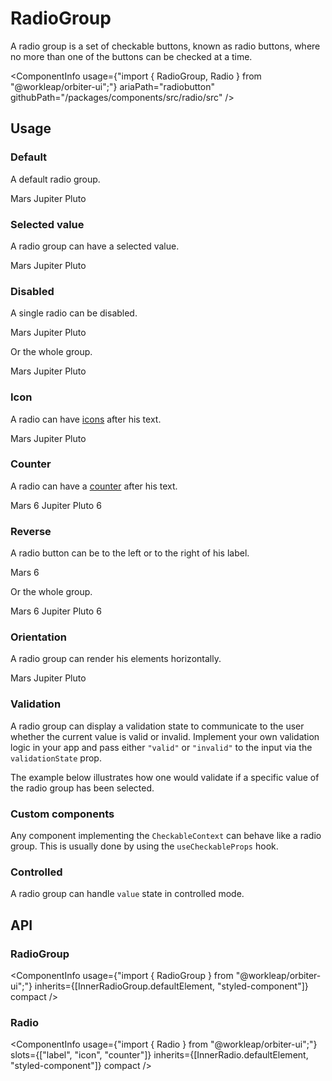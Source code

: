 
<Meta
    title="Components/RadioGroup"
    id="radio-group"
/>

# RadioGroup

<Tagline>A radio group is a set of checkable buttons, known as radio buttons, where no more than one of the buttons can be checked at a time.</Tagline>

<ComponentInfo
    usage={"import { RadioGroup, Radio } from \"@workleap/orbiter-ui\";"}
    ariaPath="radiobutton"
    githubPath="/packages/components/src/radio/src"
/>

## Usage

### Default

A default radio group.

<Preview>
    <Story name="default">
        <RadioGroup>
            <Radio value="mars">Mars</Radio>
            <Radio value="jupiter">Jupiter</Radio>
            <Radio value="pluto">Pluto</Radio>
        </RadioGroup>
    </Story>
</Preview>

### Selected value

A radio group can have a selected value.

<Preview>
    <Story name="selected">
        <RadioGroup defaultValue="jupiter">
            <Radio value="mars">Mars</Radio>
            <Radio value="jupiter">Jupiter</Radio>
            <Radio value="pluto">Pluto</Radio>
        </RadioGroup>
    </Story>
</Preview>

### Disabled

A single radio can be disabled.

<Preview>
    <Story name="disabled radio">
        <RadioGroup>
            <Radio disabled value="mars">Mars</Radio>
            <Radio value="jupiter">Jupiter</Radio>
            <Radio value="pluto">Pluto</Radio>
        </RadioGroup>
    </Story>
</Preview>

Or the whole group.

<Preview>
    <Story name="disabled group">
        <RadioGroup disabled>
            <Radio value="mars">Mars</Radio>
            <Radio value="jupiter">Jupiter</Radio>
            <Radio value="pluto">Pluto</Radio>
        </RadioGroup>
    </Story>
</Preview>

### Icon

A radio can have [icons](?path=/docs/icon-gallery--page) after his text.

<Preview>
    <Story name="icon">
        <RadioGroup>
            <Radio value="mars">
                <Text>Mars</Text>
                <PlaceholderMajorIcon />
            </Radio>
            <Radio value="jupiter">Jupiter</Radio>
            <Radio value="pluto">Pluto</Radio>
        </RadioGroup>
    </Story>
</Preview>

### Counter

A radio can have a [counter](?path=/docs/counter--default-story) after his text.

<Preview>
    <Story name="counter">
        <RadioGroup>
            <Radio value="mars">
                <Text>Mars</Text>
                <Counter>6</Counter>
            </Radio>
            <Radio value="jupiter">Jupiter</Radio>
            <Radio value="pluto">
                <Text>Pluto</Text>
                <Counter>6</Counter>
            </Radio>
        </RadioGroup>
    </Story>
</Preview>

### Reverse

A radio button can be to the left or to the right of his label.

<Preview>
    <Story name="reverse radio">
        <Radio reverse value="mars">
            <Text>Mars</Text>
            <PlaceholderMajorIcon />
            <Counter>6</Counter>
        </Radio>
    </Story>
</Preview>

Or the whole group.

<Preview>
    <Story name="reverse group">
        <RadioGroup reverse>
            <Radio value="mars">
                <Text>Mars</Text>
                <PlaceholderMajorIcon />
                <Counter>6</Counter>
            </Radio>
            <Radio value="jupiter">Jupiter</Radio>
            <Radio value="pluto">
                <Text>Pluto</Text>
                <Counter variant="divider">6</Counter>
            </Radio>
        </RadioGroup>
    </Story>
</Preview>

### Orientation

A radio group can render his elements horizontally.

<Preview>
    <Story name="orientation">
        <RadioGroup orientation="horizontal">
            <Radio value="mars">Mars</Radio>
            <Radio value="jupiter">Jupiter</Radio>
            <Radio value="pluto">Pluto</Radio>
        </RadioGroup>
    </Story>
</Preview>

### Validation

A radio group can display a validation state to communicate to the user whether the current value is valid or invalid. Implement your own validation logic in your app and pass either `"valid"` or `"invalid"` to the input via the `validationState` prop.

The example below illustrates how one would validate if a specific value of the radio group has been selected.

<Preview filePath="/radio/docs/ValueSelectedValidation" />

### Custom components

Any component implementing the `CheckableContext` can behave like a radio group. This is usually done by using the `useCheckableProps` hook.

<Preview filePath="/radio/docs/CustomGroup" />

### Controlled

A radio group can handle `value` state in controlled mode.

<Preview filePath="/radio/docs/ControlledRadioGroup" />

## API

### RadioGroup

<ComponentInfo
    usage={"import { RadioGroup } from \"@workleap/orbiter-ui\";"}
    inherits={[InnerRadioGroup.defaultElement, "styled-component"]}
    compact
/>

<ArgsTable of={InnerRadioGroup} sort="alpha" />

### Radio

<ComponentInfo
    usage={"import { Radio } from \"@workleap/orbiter-ui\";"}
    slots={["label", "icon", "counter"]}
    inherits={[InnerRadio.defaultElement, "styled-component"]}
    compact
/>

<ArgsTable of={InnerRadio} sort="alpha" />
